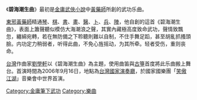 {{金庸武功
|名称=碧海潮生曲
|小说=《[[射鵰英雄傳|射鵰英雄傳]]》 <br /> 《[[神鵰俠侶|神鵰俠侶]]》
|门派=[[桃花島|桃花島]]
|类型=樂曲
|创始人=[[黃藥師|黃藥師]]
|人物=[[黃藥師|黃藥師]]
}}

《'''碧海潮生曲'''》最初是[[金庸|金庸]][[武俠小說|武俠小說]]中[[黃藥師|黃藥師]]所創的武功乐曲。

[[東邪|東邪]][[黃藥師|黃藥師]]精通[[琴|琴]]、[[棋|棋]]、[[書法|書]]、[[畫|畫]]、[[醫學|醫]]、[[占卜|卜]]、[[兵|兵]]、[[陣法|陣]]，他自創的這首《碧海潮生曲》，表面上簫聲聽似模仿大海潮浪之聲，其實內藏極高度致命武功，聲情致飄忽，纏綿宛轉，若在無防備之下聆聽則難以自制，不住手舞足蹈，甚至胡亂抓搔頭臉。内功定力稍弱者，听得此曲，不免心旌摇动，为其所牵。轻者受伤，重则丧命。

[[台灣|台灣]]作曲家[[劉學軒|劉學軒]]以《碧海潮生曲》為主題，使用曲笛與[[古箏|古箏]]首度將此乐曲搬上舞台。首演時間為2006年9月16日，地點為[[台灣|台灣]][[國立中正文化中心#國家音樂廳|國家演奏廳]]，於國家國樂團「[[笑傲江湖|笑傲江湖]]」音樂會中世界首演。

{{金庸小作品}}

[[Category:金庸筆下武功|Category:金庸筆下武功]]
[[Category:樂曲|Category:樂曲]]
